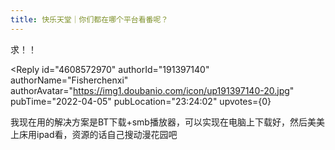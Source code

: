 ```yaml
---
title: 快乐天堂｜你们都在哪个平台看番呢？
---
```



<Forum groupName="动画番剧" groupUrl="https://www.douban.com/group/596353/" archivedAt="2025-05-16T16:38:38.790Z">
  <Post
    id="263913363"
    title="快乐天堂｜你们都在哪个平台看番呢？"
    url="https://www.douban.com/group/topic/263913363/?_spm_id=NjI1ODA5MDU"
    pubTime="2022-04-15"
    highlightUserId="191397140"
  >
求！！

<Reply
  id="4608572970"
  authorId="191397140"
  authorName="Fisherchenxi"
  authorAvatar="https://img1.doubanio.com/icon/up191397140-20.jpg"
  pubTime="2022-04-05"
  pubLocation="23:24:02"
  upvotes={0}
>
我现在用的解决方案是BT下载+smb播放器，可以实现在电脑上下载好，然后美美上床用ipad看，资源的话自己搜动漫花园吧
</Reply>
  </Post>
</Forum>
